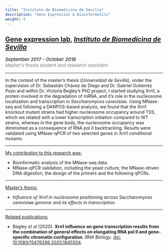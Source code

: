 ```yaml
---
title: "Instituto de Biomedicina de Sevilla"
description: "Gene Expression & Bioinformatics"
weight: 9
---
```


## <a href="https://www.ibis-sevilla.es/investigacion/oncohematologia-y-genetica/expresion-genica/chavez-de-diego-sebastian.aspx" target="_blank">Gene expression lab</a>, <a href="https://www.ibis-sevilla.es/"  target="_blank"><i>Instituto de Biomedicina de Sevilla</i></a>

<p style='font-size:15px;color:gray'><em style='color:black;'>*September 2017 - October 2018*</em><br>
Master's thesis student and research assistant</p>

---

In the context of the master's thesis (*Universidad de Sevilla*), under the supervision of Dr. Sebastián Chávez de Diego and Dr. Gabriel Gutierrez Pozo and within Dr. Victoria Begley's PhD project, I started studying Xrn1, a protein involved in the degradation of mRNA, and it's role in the nucleosome localization and transcription in *Saccharomyces cerevisiae*. Using MNase-seq and following a DANPOS-based analysis, we found that the Xrn1 knockout mutant strains had higher nucleosome occupancy around TSS, which we related with a lower transcription initiation compared to WT strains, whereas in the gene body, the nucleosome occupancy was diminished as a consequence of RNA pol II backtracking. Results were validated using MNase-qPCR of two selected genes in Xrn1 conditional mutants.

---

<ins>My contribution to this research was:</ins>

* Bioinformatic analysis of the MNase-seq data. <br>
* MNase-qPCR validation, including the yeast culture, the MNase-driven DNA digestion, the design of the primers and the following qPCRs.



---

<ins>Master's thesis:</ins>

* *Influence of Xrn1 in nucleosome positioning across </em>Saccharomyces cerevisiae<em> genome and its effects in transcription.*

---

<ins>Related publications:</ins>

* Begley *et al* (2020). **Xrn1 influence on gene transcription results from the combination of general effects on elongating RNA pol II and gene-specific chromatin configuration**. *RNA Biology*. [doi: 10.1080/15476286.2020.1845504](https://doi.org/10.1080/15476286.2020.1845504).
